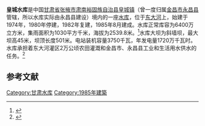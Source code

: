 {{Infobox Reservoir 
|name = 皇城水库
|nickname = 
|image = 
|image_caption = 
|map = 
|map_caption = 
|pushpin_map = China Gansu
|pushpin_map_caption = 皇城水库在甘肃的位置
|code = 
|class = 中型水库
|location_of_reservoir = [[甘肃省|甘肃省]][[张掖市|张掖市]]<br>[[肃南裕固族自治县|肃南裕固族自治县]][[皇城镇|皇城镇]]
|location_of_dam = 
|inflow = 东大河
|outflow = 东大河
|catchment_area = 1030
|reservoir_area = 
|mean_depth = 
|maximum_depth = 
|flood_level = 
|normal_water_level = 2540.0 
|dead_water_level = 
|water_quality = 
|island = 
|maximum_storage_capacity = 
|normal_storage_capacity = 6400万
|dead_storage_capacity = 
|type_of_dam = 斜墙坝
|elevation_of_dam = 
|height_of_dam = 45
|length_of_dam = 501
|width_of_dam = 
|installed_capacity = 3750千瓦
|irrigated_area =2万公顷
|start = 1974年
|complete = 1985年
|cost = 
|emigrate = 
|latd = 37
|latm = 54
|lats = 42
|latNS =N 
|longd = 101
|longm = 50
|longs = 42
|longEW = E
|website = 
|footnotes = 
}}
'''皇城水库'''是中国[[甘肃省|甘肃省]][[张掖市|张掖市]][[肃南裕固族自治县|肃南裕固族自治县]][[皇城镇|皇城镇]]（曾一度归属[[金昌市|金昌市]][[永昌县|永昌县]]管辖，所以水库实际由永昌县建设）境内的一座[[水库|水库]]，位于[[东大河_(石羊河)|东大河]]上，始建于1974年，1980年停建，1982年复建，1985年8月建成。水库正常库容为6400万立方米，集雨面积为1030平方千米，海拔为2539.8米。<ref>{{cite web|url=http://brim.ihb.ac.cn/12/CN/12.asp |title=中国大中型水库基本特征数据库 |work=中国生物多样性信息系统内陆水体生物学分部 |deadurl=yes |archiveurl=https://web.archive.org/web/20120402061833/http://brim.ihb.ac.cn/12/CN/12.asp |archivedate=2012-04-02 }}</ref>水库大坝为斜墙坝，最大坝高45米，坝顶长度501米。电站装机容量3750千瓦，年发电量1720万千瓦时。水库承担着东大河灌区2万公顷农田灌溉和金昌市、永昌县工业和生活用水供水的任务。<ref name="中国河湖大典">{{cite book zh |author=《[[中国河湖大典|中国河湖大典]]》编纂委员会 |title=《中国河湖大典·西北诸河卷》 |format=M |edition=1 |location=北京 |publisher=中国水利水电出版社 |date=2014年8月 |pages=243页 |id= ISBN 978-7-5170-2566-5}}</ref>
== 参考文献 ==
{{Reflist}}

{{甘肃小作品}}

[[Category:甘肃水库|Category:甘肃水库]]
[[Category:1985年建築|Category:1985年建築]]